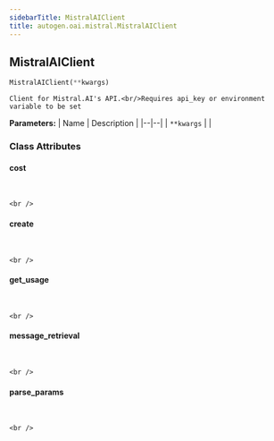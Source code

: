 ```yaml
---
sidebarTitle: MistralAIClient
title: autogen.oai.mistral.MistralAIClient
---
```

<h2 id="autogen.oai.mistral.MistralAIClient" class="doc doc-heading">
    <code class="doc-symbol doc-symbol-heading doc-symbol-class"></code>
    <span class="doc doc-object-name doc-class-name">MistralAIClient</span>
</h2>

```python
MistralAIClient(**kwargs)
```

    Client for Mistral.AI's API.<br/>Requires api_key or environment variable to be set

<b>Parameters:</b>
| Name | Description |
|--|--|
| `**kwargs` |  |

### Class Attributes

<code class="doc-symbol doc-symbol-heading doc-symbol-attribute"></code>
#### cost
<br />

    <br />

<code class="doc-symbol doc-symbol-heading doc-symbol-attribute"></code>
#### create
<br />

    <br />

<code class="doc-symbol doc-symbol-heading doc-symbol-attribute"></code>
#### get_usage
<br />

    <br />

<code class="doc-symbol doc-symbol-heading doc-symbol-attribute"></code>
#### message_retrieval
<br />

    <br />

<code class="doc-symbol doc-symbol-heading doc-symbol-attribute"></code>
#### parse_params
<br />

    <br />